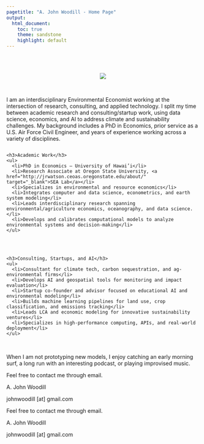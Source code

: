 ```yaml
---
pagetitle: "A. John Woodill - Home Page"
output:
  html_document:
    toc: true
    theme: sandstone
    highlight: default
---
```

<link rel="stylesheet" href="https://cdn.rawgit.com/jpswalsh/academicons/master/css/academicons.min.css">

<br>
<br>

<center>
![](https://raw.githubusercontent.com/johnwoodill/johnwoodill.github.io/master/images/John-headshot.png) 

<a href="mailto:johnwoodill@gmail.com"> <i class="fa fa-envelope-square fa-3x"></i></a>
<a href="http://johnwoodill.github.io/cv.html"> <i class="ai ai-cv ai-3x"></i></a>
<a href="https://www.linkedin.com/in/a-john-woodill-21475353/"> <i class="fa fa-linkedin-square fa-3x"></i></a>
<a href="https://www.github.com/johnwoodill"> <i class="fa fa-git-square fa-3x"></i></a>
<a href="https://scholar.google.com/citations?user=FOD51c4AAAAJ&hl=en"> <i class="ai ai-google-scholar-square ai-3x"></i></a>
</center>

<br>

<p>I am an interdisciplinary Environmental Economist working at the intersection of research, consulting, and applied technology. I split my time between academic research and consulting/startup work, using data science, economics, and AI to address climate and sustainability challenges. My background includes a PhD in Economics, prior service as a U.S. Air Force Civil Engineer, and years of experience working across a variety of disciplines.</p>

<div style="display: flex; flex-wrap: wrap; gap: 2rem; justify-content: space-between;">
  <div style="flex: 1; min-width: 300px;">
    <h3>Academic Work</h3>
    <ul>
      <li>PhD in Economics – University of Hawai’i</li>
      <li>Research Associate at Oregon State University, <a href="http://jrwatson.ceoas.oregonstate.edu/about/" target="_blank">SEA Lab</a></li>
      <li>Specializes in environmental and resource economics</li>
      <li>Integrates computer and data science, econometrics, and earth system modeling</li>
      <li>Leads interdisciplinary research spanning environmental/agriculture economics, oceanography, and data science.</li>
      <li>Develops and calibrates computational models to analyze environmental systems and decision-making</li>
    </ul>
  </div>

  <div style="flex: 1; min-width: 300px;">
    <h3>Consulting, Startups, and AI</h3>
    <ul>
      <li>Consultant for climate tech, carbon sequestration, and ag-environmental firms</li>
      <li>Develops AI and geospatial tools for monitoring and impact evaluation</li>
      <li>Startup co-founder and advisor focused on educational AI and environmental modeling</li>
      <li>Builds machine learning pipelines for land use, crop classification, and emissions tracking</li>
      <li>Leads LCA and economic modeling for innovative sustainability ventures</li>
      <li>Specializes in high-performance computing, APIs, and real-world deployment</li>
    </ul>
  </div>
</div>
<br>
<p>When I am not prototyping new models, I enjoy catching an early morning surf, a long run with an interesting podcast, or playing improvised music.</p>

<p>Feel free to contact me through email.</p>
<p>A. John Woodill</p>
<p>johnwoodill [at] gmail.com</p>




Feel free to contact me through email.

A. John Woodill

johnwoodill [at] gmail.com

<!-- Google tag (gtag.js) -->
<script async src="https://www.googletagmanager.com/gtag/js?id=UA-61017136-2"></script>
<script>
  window.dataLayer = window.dataLayer || [];
  function gtag(){dataLayer.push(arguments);}
  gtag('js', new Date());

  gtag('config', 'UA-61017136-2');
</script>


